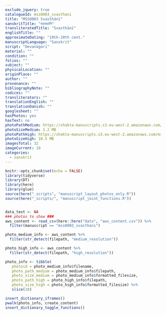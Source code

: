 ```yaml
---
exclude_jquery: true
catalogueId: mss0003_svasthani
title: "MSS0003 Svasthānī"
sanskritTitle: "स्वस्थानि"
transliteratedTitle: "Svasthānī"
englishTitle: ""
approximateDating: "19th-20th cent."
manuscriptLanguage: "Sanskrit"
script: "Devanāgarī"
material: ""
condition: ""
folios: ""
subject: ""
physicalLocation: ""
originPlace: ""
author: ""
provenance: ""
bibliographyNote: ""
codices: ""
transliterators: ""
translationEnglish: ""
translationDanish: ""
googlesheet: ""
hasPhotos: yes
hasText: no
photoPathMedium: https://shakta-manuscripts.s3.eu-west-2.amazonaws.com/mss0003_svasthani/medium_resolution/DSC05460.jpeg
photoSizeMedium: 1.2 MB
photoPathHigh: https://shakta-manuscripts.s3.eu-west-2.amazonaws.com/mss0003_svasthani/high_resolution/DSC05460.jpeg
photoSizeHigh: 10.5 MB
imagesTotal: 32
imageCurrent: 10
categories:
  - sanskrit
---
```

<script src="https://ajax.googleapis.com/ajax/libs/jquery/3.5.1/jquery.min.js"></script>

```r
knitr::opts_chunk$set(echo = FALSE)
library(tidyverse)
library(DT)
library(here)
library(glue)
source(here("_scripts", "manuscript_layout_photos_only.R"))
source(here("_scripts/", "manuscript_joint_functions.R"))


data_text <- NA
### photos to show ###
aws_content <- read_csv(here::here("data", "aws_content.csv")) %>% 
  filter(manuscript == "mss0003_svasthani")

photo_medium_info <- aws_content %>% 
  filter(str_detect(filepath, "medium_resolution"))

photo_high_info <- aws_content %>% 
  filter(str_detect(filepath, "high_resolution"))

photo_info <- tibble(
   photoid = photo_medium_info$filename,
   photo_path_medium = photo_medium_info$filepath,
   photo_size_medium = photo_medium_info$formatted_filesize,
   photo_path_high = photo_high_info$filepath,
   photo_size_high = photo_high_info$formatted_filesize) %>%
   slice(10)


```


```r
insert_dictionary_iframes()
pwalk(photo_info, create_content)
insert_dictionary_toggle_functions()
```
